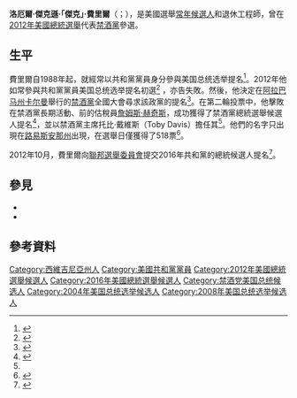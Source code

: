 {{Expand|time=2015-06-17T13:09:27+00:00}}
{{请求翻译|time=2015-06-17T13:09:27+00:00}}
{{Infobox politician
|birthname   = 洛厄爾·傑克遜·費里爾<br>Lowell Jackson Fellure
|image       = Jack Fellure.jpg
|image_size  = 
|caption     = 
|birth_date  = {{birth date and age|1931|10|3}}
|birth_place = {{US}}[[西維吉尼亞州|西維吉尼亞州]][[林肯縣_(西維吉尼亞州)|林肯縣]]{{link-en|米德基夫 (西維吉尼亞州)|Midkiff, West Virginia|米德基夫}}
|death_date  = 
|death_place = 
|party       = [[共和黨_(美國)|共和黨]]<small>（2012年前、2012年－）</small><br>[[禁酒黨|禁酒黨]]<small>（2012年）</small>
|known_for   = [[2012年美國總統選舉|2012年美國總統選舉]][[禁酒黨|禁酒黨]]候選人
|occupation  = 常年候選人<br>退休工程師
|nationality = 
|spouse      = 吉恩（Jean）
|children    = 6
}}
'''洛厄爾·傑克遜·「傑克」·費里爾'''（{{lang-en|Lowell Jackson "Jack" Fellure}}；{{bd|1931年|10月3日|}}），是美國選舉[[常年候選人|常年候選人]]和退休工程師，曾在[[2012年美國總統選舉|2012年美國總統選舉]]代表[[禁酒黨|禁酒黨]]參選。

==生平==
費里爾自1988年起，就經常以共和黨黨員身分參與美国总统选举提名<ref name="wikinews">{{cite web|url=http://en.wikinews.org/wiki/Prohibition_Party_holds_convention;_nominates_Jack_Fellure_for_U.S._President|title=Prohibition Party holds convention; nominates Jack Fellure for U.S. President|date=June 23, 2011|work=[[Wikinews|Wikinews]]|accessdate=24 June 2011|archive-date=2020-11-08|archive-url=https://web.archive.org/web/20201108113653/https://en.wikinews.org/wiki/Prohibition_Party_holds_convention;_nominates_Jack_Fellure_for_U.S._President|dead-url=no}}</ref>。2012年他如常參與共和黨黨員美国总统选举提名初選<ref name="fec">{{cite web|url=http://images.nictusa.com/cgi-bin/fecimg/?P20000089|title=Reports Image Index for Candidate ID: P20000089|work=[[Federal_Elections_Commission|Federal Elections Commission]]|accessdate=24 June 2011|deadurl=yes|archiveurl=https://web.archive.org/web/20150714014127/http://images.nictusa.com/cgi-bin/fecimg/?P20000089|archivedate=2015年7月14日}}</ref> ，亦告失敗。然後，他決定在[[阿拉巴马州|阿拉巴马州]][[卡尔曼_(阿拉巴马州)|卡尔曼]]舉行的[[禁酒黨|禁酒黨]]全國大會尋求該政黨的提名<ref>{{cite web|url=http://www.cullmantimes.com/local/x603690793/Prohibition-Party-meets-in-Cullman|title=Prohibition Party meets in Cullman|last=Bullard|first=Benjamin|date=June 23, 2011|work=[[The_Cullman_Times|The Cullman Times]]|accessdate=24 June 2011|deadurl=yes|archiveurl=https://archive.is/20120525203338/http://www.cullmantimes.com/local/x603690793/Prohibition-Party-meets-in-Cullman|archivedate=2012年5月25日}}</ref>。在第二輪投票中，他擊敗在禁酒黨長期活動、前{{link-en|湯普森鎮 (賓夕法尼亞州)|Thompson Township, Fulton County, Pennsylvania|賓夕法尼亞州富爾頓縣湯普森鎮}}的估稅員[[詹姆斯·赫奇斯|詹姆斯·赫奇斯]]，成功獲得了禁酒黨總統選舉候選人提名<ref>{{cite web|url=http://www.ballot-access.org/2011/06/22/prohibition-party-nomines-jack-fellure-for-president/|title=Prohibition Party Nomines Jack Fellure for President|date=June 22, 2011|work=Ballot Access News|publisher=[[Richard_Winger|Richard Winger]]|accessdate=22 June 2011|archive-date=2020-11-28|archive-url=https://web.archive.org/web/20201128072542/http://ballot-access.org/2011/06/22/prohibition-party-nomines-jack-fellure-for-president/|dead-url=no}}</ref>，並以禁酒黨主席托比·戴維斯（Toby Davis）擔任其{{le|競選搭檔|Running mate}}<ref name="wikinews"/>。他們的名字只出現在[[路易斯安那州|路易斯安那州]]出現，在選舉日僅獲得了518票<ref>{{cite web|url=http://www.fec.gov/pubrec/fe2012/2012presgeresults.pdf|title=OFFICIAL 2012 PRESIDENTIAL GENERAL ELECTION RESULTS|date=January 17, 2013|work=FEC|accessdate=June 23, 2013|archive-date=2014-07-31|archive-url=https://web.archive.org/web/20140731191620/http://www.fec.gov/pubrec/fe2012/2012presgeresults.pdf|dead-url=no}}</ref>。

2012年10月，費里爾向[[聯邦選舉委員會|聯邦選舉委員會]]提交2016年共和黨的總統候選人提名<ref>{{cite web|url=http://images.nictusa.com/pdf/633/12030944633/12030944633.pdf#navpanes=0|title=Jack Fellure 2016 FEC Statement of Candidacy|date=November 7, 2012|work=Federal Election Commission|accessdate=December 28, 2013|deadurl=yes|archiveurl=https://web.archive.org/web/20150720225745/http://images.nictusa.com/pdf/633/12030944633/12030944633.pdf#navpanes=0|archivedate=2015年7月20日}}</ref>。

==參見==
*{{le|唯獨欽定版運動|King James Only movement}}
*{{le|激進右派|Radical right}}

==參考資料==
{{reflist|colwidth=30em}}

{{s-start}}
{{s-ppo}}
{{succession box|before={{le|簡·艾蒙德森|Gene Amondson}}|title=[[禁酒黨|禁酒黨]]美國總統候選人|years=[[2012年美國總統選舉|2012年]]|after=[[詹姆斯·赫奇斯|詹姆斯·赫奇斯]]}}
{{s-end}}

{{禁酒党美国总统候选人}}
{{DEFAULTSORT:Fellure, Jack}}
[[Category:西維吉尼亞州人|Category:西維吉尼亞州人]]
[[Category:美國共和黨黨員|Category:美國共和黨黨員]]
[[Category:2012年美國總統選舉候選人|Category:2012年美國總統選舉候選人]]
[[Category:2016年美國總統選舉候選人|Category:2016年美國總統選舉候選人]]
[[Category:禁酒党美国总统候选人|Category:禁酒党美国总统候选人]]
[[Category:2004年美国总统选举候选人|Category:2004年美国总统选举候选人]]
[[Category:2008年美国总统选举候选人|Category:2008年美国总统选举候选人]]